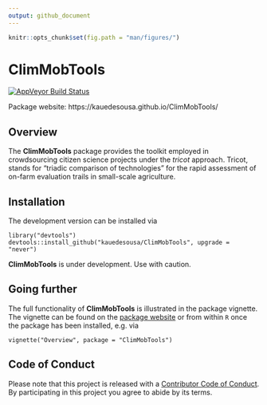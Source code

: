 ```yaml
---
output: github_document
---
```


```r
knitr::opts_chunk$set(fig.path = "man/figures/")
```

# ClimMobTools


[![AppVeyor Build Status](https://ci.appveyor.com/api/projects/status/github/kauedesousa/ClimMobTools?branch=master&svg=true)](https://ci.appveyor.com/project/kauedesousa/ClimMobTools)


Package website: https://kauedesousa.github.io/ClimMobTools/

## Overview

The **ClimMobTools** package provides the toolkit employed in crowdsourcing citizen science projects under the *tricot* approach. Tricot, stands for "triadic comparison of technologies" for the rapid assessment of on-farm evaluation trails in small-scale agriculture. 

## Installation

The development version can be installed via

    library("devtools")
    devtools::install_github("kauedesousa/ClimMobTools", upgrade = "never")
    
**ClimMobTools** is under development. Use with caution.


## Going further

The full functionality of **ClimMobTools** is illustrated in the package vignette. The vignette can be found on the [package website](https://kauedesousa.github.io/ClimMobTools/) or from within `R` once the package has been installed, e.g. via 

    vignette("Overview", package = "ClimMobTools")
    
    
## Code of Conduct

Please note that this project is released with a [Contributor Code of Conduct](CODE_OF_CONDUCT.md). By participating in this project you agree to abide by its terms.
